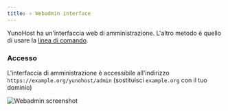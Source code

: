 ```yaml
---
title: ⭐ Webadmin interface
---
```


YunoHost ha un'interfaccia web di amministrazione. L'altro metodo è quello di usare la [linea di comando](/admin/command_line).

### Accesso

L'interfaccia di amministrazione è accessibile all'indirizzo `https://example.org/yunohost/admin` (sostituisci `example.org` con il tuo dominio)

![Webadmin screenshot](/img/webadmin/webadmin.jpg)
